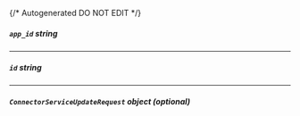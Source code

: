 {/* Autogenerated DO NOT EDIT  */}

##### `app_id` _string_

---
##### `id` _string_

---
##### `ConnectorServiceUpdateRequest` _object (optional)_
<Collapsible openLabel={Labels.showProperties} closeLabel={Labels.hideProperties}>
    <ConnectorServiceUpdateRequest/>
</Collapsible>



